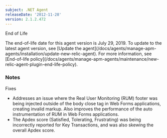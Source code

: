 ```yaml
---
subject: .NET Agent
releaseDate: '2012-11-28'
version: 2.1.2.472
---
```


End of Life

<Callout variant="important">
  The end-of-life date for this agent version is July 29, 2019. To update to the latest agent version, see [Update the agent](/docs/agents/manage-apm-agents/installation/update-new-relic-agent). For more information, see [End-of-life policy](/docs/agents/manage-apm-agents/maintenance/new-relic-agent-plugin-end-life-policy).
</Callout>

### Notes

Fixes

* Addresses an issue where the Real User Monitoring (RUM) footer was being injected outside of the body close tag in Web Forms applications, creating invalid markup. Also improves the performance of the auto instrumentation of RUM in Web Forms applications.
* The Apdex score (Satisfied, Tolerating, Frustrating) was being incorrectly reported for Key Transactions, and was also skewing the overall Apdex score.
